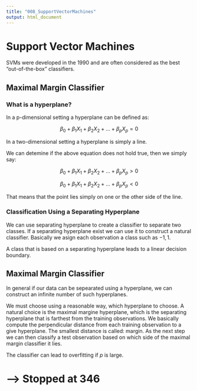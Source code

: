 ```yaml
---
title: "008_SupportVectorMachines"
output: html_document
---
```


# Support Vector Machines

SVMs were developed in the 1990 and are often considered as the best "out-of-the-box" classifiers.

## Maximal Margin Classifier

### What is a hyperplane?

In a p-dimensional setting a hyperplane can be defined as:

$$
\beta_0 + \beta_1X_1 + \beta_2X_2 + ... + \beta_pX_p = 0 
$$

In a two-dimensional setting a hyperplane is simply a line. 

We can detemine if the above equation does not hold true, then we simply say:

$$
\beta_0 + \beta_1X_1 + \beta_2X_2 + ... + \beta_pX_p > 0
$$

$$
\beta_0 + \beta_1X_1 + \beta_2X_2 + ... + \beta_pX_p < 0
$$

That means that the point lies simply on one or the other side of the line. 

### Classification Using a Separating Hyperplane

We can use separating hyperplane to create a classifier to separate two classes. If a separating hyperplane exist we can use it to construct a natural classifier. Basically we asign each observation a class such as ${-1,1}$. 

A class that is based on a separating hyperplane leads to a linear decision boundary.

## Maximal Margin Classifier

In general if our data can be sepearated using a hyperplane, we can construct an infinite number of such hyperplanes.

We must choose using a reasonable way, which hyperplane to choose. A natural choice is the maximal margine hyperplane, which is the separating hyperplane that is farthest from the training observations. 
We basically compute the perpendicular distance from each training observation to a give hyperplane. The smallest distance is called: margin. As the next step we can then classify a test observation based on which side of the maximal margin classifier it lies. 

The classifier can lead to overfitting if $p$ is large.







# --> Stopped at 346